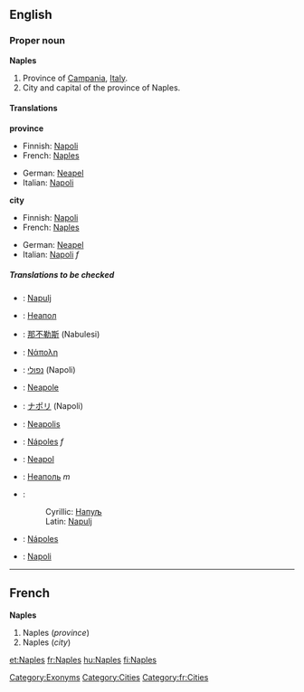 ==English==

===Proper noun===
{{wikipedia}}
'''Naples'''

#Province of [[Campania]], [[Italy]].
#City and capital of the province of Naples.<!--encyclopedic information:, with a metropolitan population of more than 2,300,000.-->

====Translations====
'''province'''
{{top}}
*Finnish: [[Napoli]]
*French: [[Naples#French|Naples]]
{{mid}}
*German: [[Neapel]] {{n}}
*Italian: [[Napoli]]
{{bottom}}

'''city'''
{{top}}
*Finnish: [[Napoli]]
*French: [[Naples#French|Naples]]
{{mid}}
*German: [[Neapel]] {{n}}
*Italian: [[Napoli]] ''f''
{{bottom}}

=====Translations to be checked=====
<!--Remove this section once all of the translations below have been moved into the tables above.-->
{{checktrans}}

*{{ttbc|Bosnian}}: [[Napulj]] {{m}}
*{{ttbc|Bulgarian}}: [[Неапол]]
*{{ttbc|Chinese}}: [[那不勒斯]] (Nabulesi)
*{{ttbc|Greek}}: [[Νάπολη]]
*{{ttbc|Hebrew}}: [[נפולי]] (Napoli)
*{{ttbc|Interlingua}}: [[Neapole]]
*{{ttbc|Japanese}}: [[ナポリ]] (Napoli)
*{{ttbc|Latin}}: [[Neapolis]]
*{{ttbc|Portuguese}}: [[Nápoles]] ''f''
*{{ttbc|Polish}}: [[Neapol]]
*{{ttbc|Russian}}: [[Неаполь]] ''m''
*{{ttbc|Serbian}}:
*:Cyrillic: [[Напуљ]] {{m}}
*:Latin: [[Napulj#Serbian|Napulj]] {{m}}
*{{ttbc|Spanish}}: [[Nápoles]]
*{{ttbc|Turkish}}: [[Napoli]]

[[Category:Exonyms]]
[[Category:Cities]]
[[Category:fr:Cities]]

----

==French==
'''Naples'''

#Naples (''province'')
#Naples (''city'')

[[et:Naples]]
[[fr:Naples]]
[[hu:Naples]]
[[fi:Naples]]